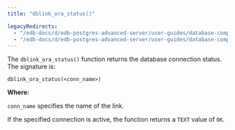 ```yaml
---
title: "dblink_ora_status()"

legacyRedirects:
  - "/edb-docs/d/edb-postgres-advanced-server/user-guides/database-compatibility-for-oracle-developers-guide/13/dblink_ora_status.html"
  - "/edb-docs/d/edb-postgres-advanced-server/user-guides/database-compatibility-for-oracle-developers-guide/latest/dblink_ora_status.html"
---
```


<div id="dblink_ora_status" class="registered_link"></div>

The `dblink_ora_status()` function returns the database connection status. The signature is:

```text
dblink_ora_status(<conn_name>)
```

**Where:**

`conn_name` specifies the name of the link.

If the specified connection is active, the function returns a `TEXT` value of `OK`.
